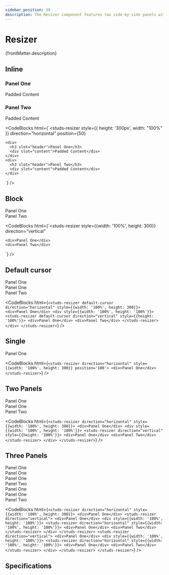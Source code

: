 ```yaml
---
sidebar_position: 39
description: The Resizer component features two side-by-side panels with the capability for user-driven resizing. It enables intricate layouts by allowing nested instances of Resizer for independent adjustability.
---
```


# Resizer

<HeaderComponent
  htmlTag="studs-resizer"
  jsxTag="StudsResizer"
  version="Since 1.0"
  status="Draft"
  urlGithub="display/resizer.ts"
  urlStrbook="studs-display-resizer--docs"
  folder="display"
/>

{frontMatter.description}


## Inline

<ResizerFeatures>
  <studs-resizer
    style={{ height: '300px', width: "100%" }}
    direction="horizontal"
    position={50}
  >
    <div>
      <h3 slot="header">Panel One</h3>
      <div slot="content">Padded Content</div>
    </div>
    <div>
      <h3 slot="header">Panel Two</h3>
      <div slot="content">Padded Content</div>
    </div>
  </studs-resizer>
</ResizerFeatures>

<CodeBlocks
  html={`<studs-resizer
    style={{ height: '300px', width: "100%" }}
    direction="horizontal"
    position={50}
  >
    <div>
      <h3 slot="header">Panel One</h3>
      <div slot="content">Padded Content</div>
    </div>
    <div>
      <h3 slot="header">Panel Two</h3>
      <div slot="content">Padded Content</div>
    </div>
  </studs-resizer>`}
/>

## Block

<ResizerFeatures>
  <studs-resizer
    style={{width: '100%', height: 300}}
    direction="vertical"
  >
    <div>Panel One</div>
    <div>Panel Two</div>
  </studs-resizer>
</ResizerFeatures>

<CodeBlocks
  html={`<studs-resizer
    style={{width: '100%', height: 300}}
    direction="vertical"
  >
    <div>Panel One</div>
    <div>Panel Two</div>
  </studs-resizer>`}
/>

## Default cursor
<ResizerFeatures>
  <studs-resizer default-cursor direction="horizontal" style={{width: '100%', height: 300}}>
    <div>Panel One</div>
    <div style={{width: '100%', height: '100%'}}>
      <studs-resizer default-cursor direction="vertical" style={{height: '100%'}}>
        <div>Panel One</div>
        <div>Panel Two</div>
      </studs-resizer>
    </div>
  </studs-resizer>
</ResizerFeatures>

<CodeBlocks
  html={`<studs-resizer default-cursor direction="horizontal" style={{width: '100%', height: 300}}>
    <div>Panel One</div>
    <div style={{width: '100%', height: '100%'}}>
      <studs-resizer default-cursor direction="vertical" style={{height: '100%'}}>
        <div>Panel One</div>
        <div>Panel Two</div>
      </studs-resizer>
    </div>
  </studs-resizer>`}
/>

## Single

<ResizerFeatures>
  <studs-resizer direction="horizontal" style={{width: '100%', height: 300}} position='100'>
    <div>Panel One</div>
  </studs-resizer>
</ResizerFeatures>

<CodeBlocks
  html={`<studs-resizer direction="horizontal" style={{width: '100%', height: 300}} position='100'>
    <div>Panel One</div>
  </studs-resizer>`}
/>

## Two Panels

<ResizerFeatures>
  <studs-resizer direction="horizontal" style={{width: '100%', height: 300}}>
    <div>Panel One</div>
    <div style={{width: '100%', height: '100%'}}>
      <studs-resizer direction="vertical" style={{height: '100%'}}>
        <div>Panel One</div>
        <div>Panel Two</div>
      </studs-resizer>
    </div>
  </studs-resizer>
</ResizerFeatures>

<CodeBlocks
  html={`<studs-resizer direction="horizontal" style={{width: '100%', height: 300}}>
    <div>Panel One</div>
    <div style={{width: '100%', height: '100%'}}>
      <studs-resizer direction="vertical" style={{height: '100%'}}>
        <div>Panel One</div>
        <div>Panel Two</div>
      </studs-resizer>
    </div>
  </studs-resizer>`}
/>

## Three Panels

<ResizerFeatures>
  <studs-resizer direction="horizontal" style={{width: '100%', height: 300}}>
    <div>Panel One</div>
    <studs-resizer direction="vertical">
      <div>Panel One</div>
      <div style={{width: '100%', height: '100%'}}>
        <studs-resizer direction="horizontal" style={{width: '100%', height: '100%'}}>
          <div>Panel One</div>
          <div>Panel Two</div>
        </studs-resizer>
      </div>
    </studs-resizer>
    <studs-resizer direction="vertical">
      <div>Panel One</div>
      <div style={{width: '100%', height: '100%'}}>
        <studs-resizer direction="horizontal" style={{width: '100%', height: '100%'}}>
          <div>Panel One</div>
          <div>Panel Two</div>
        </studs-resizer>
      </div>
    </studs-resizer>
  </studs-resizer>
</ResizerFeatures>

<CodeBlocks
  html={`<studs-resizer direction="horizontal" style={{width: '100%', height: 300}}>
    <div>Panel One</div>
    <studs-resizer direction="vertical">
      <div>Panel One</div>
      <div style={{width: '100%', height: '100%'}}>
        <studs-resizer direction="horizontal" style={{width: '100%', height: '100%'}}>
          <div>Panel One</div>
          <div>Panel Two</div>
        </studs-resizer>
      </div>
    </studs-resizer>
    <studs-resizer direction="vertical">
      <div>Panel One</div>
      <div style={{width: '100%', height: '100%'}}>
        <studs-resizer direction="horizontal" style={{width: '100%', height: '100%'}}>
          <div>Panel One</div>
          <div>Panel Two</div>
        </studs-resizer>
      </div>
    </studs-resizer>
  </studs-resizer>`}
/>

## Specifications


<PropertyTabs componentKey="resizer" />
